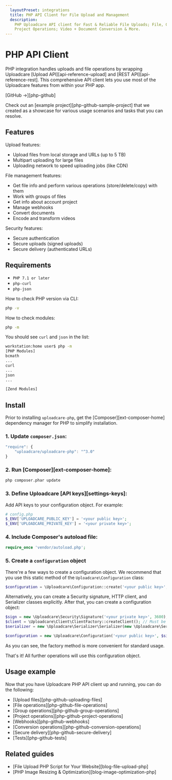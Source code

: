 ```yaml
---
  layoutPreset: integrations
  title: PHP API Client for File Upload and Management
  description:
    PHP Uploadcare API client for Fast & Reliable File Uploads; File, Group,
    Project Operations; Video + Document Conversion & More.
---
```


# PHP API Client

PHP integration handles uploads and file operations by wrapping Uploadcare
[Upload API][api-reference-upload] and [REST API][api-reference-rest]. This
comprehensive API client lets you use most of the Uploadcare features from within
your PHP app.

[GitHub &rarr;][php-github]

Check out an [example project][php-github-sample-project]
that we created as a showcase for various usage scenarios and tasks that you can
resolve.

## Features

Upload features:
* Upload files from local storage and URLs (up to 5 TB)
* Multipart uploading for large files
* Uploading network to speed uploading jobs (like CDN)

File management features:
* Get file info and perform various operations (store/delete/copy) with them
* Work with groups of files 
* Get info about account project
* Manage webhooks
* Convert documents
* Encode and transform videos

Security features:
* Secure authentication
* Secure uploads (signed uploads)
* Secure delivery (authenticated URLs)

## Requirements

* `PHP 7.1 or later`
* `php-curl`
* `php-json`

How to check PHP version via CLI:

```bash
php -v
```

How to check modules:

```bash
php -m
```

You should see `curl` and `json` in the list:

```bash
workstation:home user$ php -m
[PHP Modules]
bcmath
...
curl
...
json
...

[Zend Modules]
```

## Install

Prior to installing `uploadcare-php`, get the [Composer][ext-composer-home]
dependency manager for PHP to simplify installation.

### 1. Update `composer.json`:

```js
"require": {
    "uploadcare/uploadcare-php": "^3.0"
}
```

### 2. Run [Composer][ext-composer-home]:

```bash
php composer.phar update
```

### 3. Define Uploadcare [API keys][settings-keys]:

Add API keys to your configuration object. For example:

```php
# config.php
$_ENV['UPLOADCARE_PUBLIC_KEY'] = '<your public key>';
$_ENV['UPLOADCARE_PRIVATE_KEY'] = '<your private key>';
```

### 4. Include Composer's autoload file:

```php
require_once 'vendor/autoload.php';
```

### 5. Create a `configuration` object

There're a few ways to create a configuration object. We recommend that you use
this static method of the `Uploadcare\Configuration` class:

```php
$configuration = \Uploadcare\Configuration::create('<your public key>', '<your private key>');
```

Alternatively, you can create a Security signature, HTTP client, and Serializer
classes explicitly. After that, you can create a configuration object:

```php
$sign = new \Uploadcare\Security\Signature('<your private key>', 3600); // Must be an instance of \Uploadcare\Interfaces\SignatureInterface
$client = \Uploadcare\Client\ClientFactory::createClient(); // Must be an instance of \GuzzleHttp\ClientInterface
$serializer = new \Uploadcare\Serializer\Serializer(new \Uploadcare\Serializer\SnackCaseConverter()); // Must be an instance of \Uploadcare\Interfaces\Serializer\SerializerInterface

$configuration = new \Uploadcare\Configuration('<your public key>', $sign, $client, $serializer);
```

As you can see, the factory method is more convenient for standard usage.

That's it! All further operations will use this configuration object.

## Usage example

Now that you have Uploadcare PHP API client up and running, you can do the
following:

* [Upload files][php-github-uploading-files]
* [File operations][php-github-file-operations]
* [Group operations][php-github-group-operations]
* [Project operations][php-github-project-operations]
* [Webhooks][php-github-webhooks]
* [Conversion operations][php-github-conversion-operations]
* [Secure delivery][php-github-secure-delivery]
* [Tests][php-github-tests]

## Related guides

* [File Upload PHP Script for Your Website][blog-file-upload-php]
* [PHP Image Resizing & Optimization][blog-image-optimization-php]
